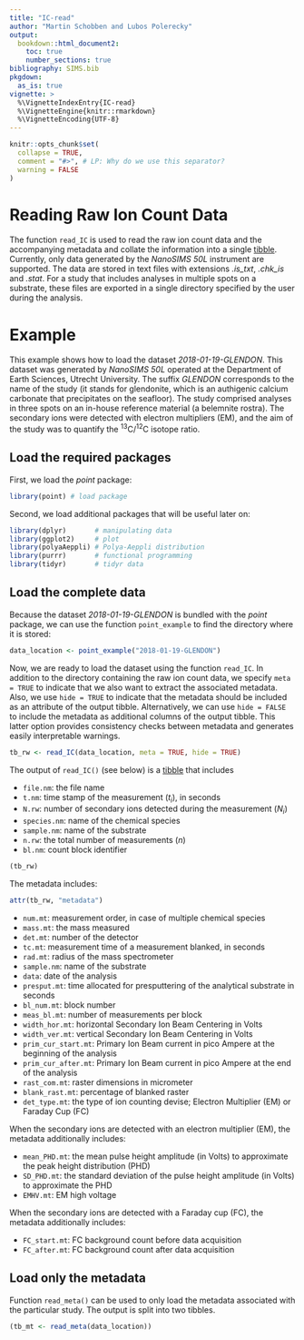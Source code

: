 ```yaml
---
title: "IC-read"
author: "Martin Schobben and Lubos Polerecky" 
output: 
  bookdown::html_document2:
    toc: true
    number_sections: true
bibliography: SIMS.bib
pkgdown:
  as_is: true
vignette: >
  %\VignetteIndexEntry{IC-read}
  %\VignetteEngine{knitr::rmarkdown}
  %\VignetteEncoding{UTF-8}
---
```


```r
knitr::opts_chunk$set(
  collapse = TRUE,
  comment = "#>", # LP: Why do we use this separator?
  warning = FALSE
)
```

# Reading Raw Ion Count Data

The function `read_IC` is used to read the raw ion count data and the accompanying metadata and collate the information into a single [tibble](https://cran.r-project.org/web/packages/tibble/vignettes/tibble.html).
Currently, only data generated by the *NanoSIMS 50L* instrument are supported. The data are stored in text files with extensions *.is_txt*, *.chk_is* and *.stat*. For a study that includes analyses in multiple spots on a substrate, these files are exported in a single directory specified by the user during the analysis.

# Example

This example shows how to load the dataset *2018-01-19-GLENDON*. This dataset was generated by *NanoSIMS 50L* operated at the Department of Earth Sciences, Utrecht University. The suffix *GLENDON* corresponds to the name of the study (it stands for glendonite, which is an authigenic calcium carbonate that precipitates on the seafloor). The study comprised analyses in three spots on an in-house reference material (a belemnite rostra). The secondary ions were detected with electron multipliers (EM), and the aim of the study was to quantify the ^13^C/^12^C isotope ratio. 

## Load the required packages {-}

First, we load the *point* package:

```r
library(point) # load package
```

Second, we load additional packages that will be useful later on:

```r
library(dplyr)       # manipulating data
library(ggplot2)     # plot
library(polyaAeppli) # Polya-Aeppli distribution
library(purrr)       # functional programming
library(tidyr)       # tidyr data
```

## Load the complete data {-}

Because the dataset *2018-01-19-GLENDON* is bundled with the *point* package, we can use the function ``point_example`` to find the directory where it is stored:

```r
data_location <- point_example("2018-01-19-GLENDON")
```

Now, we are ready to load the dataset using the function `read_IC`.  In addition to the directory containing the raw ion count data, we specify `meta = TRUE` to indicate that we also want to extract the associated metadata. Also, we use `hide = TRUE` to indicate that the metadata should be included as an attribute of the output tibble. Alternatively, we can use `hide = FALSE` to include the metadata as additional columns of the output tibble. This latter option provides consistency checks between metadata and generates easily interpretable warnings. 

```r
tb_rw <- read_IC(data_location, meta = TRUE, hide = TRUE)
```

The output of `read_IC()` (see below) is a [tibble](https://cran.r-project.org/web/packages/tibble/vignettes/tibble.html) that includes

<!--
LP: 
Here I wonder why you don't stick to your terminology. You should use "substrate" rather than "sample".
Also, I don't understand what is n.rw.
-->

* `file.nm`: the file name
* `t.nm`: time stamp of the measurement ($t_i$), in seconds
* `N.rw`: number of secondary ions detected during the measurement ($N_i$)
* `species.nm`: name of the chemical species
* `sample.nm`: name of the substrate
* `n.rw`: the total number of measurements ($n$)
* `bl.nm`: count block identifier

```r
(tb_rw)
```

<!--
LP: I didn't really understand the benefit of talking about the warnings if you do not provide a useful example. It might be better to just remove the text. 
-->

<!--
Warnings are used to inform that, e.g., some metadata files have no associated data files with ion counts. These files are omitted with this argument combination call to `read_IC()`.
-->

<!-- The second warning indicates that there are inconsistencies in the length $n$ of the analyses when comparing raw data and the actual rows of count data. This can indicates that an analysis was aborted leaving an incomplete ion count sequences. To figure out which file this is use the function compare_length(), which uses the `waldo` package to compare objects. -->

The metadata includes:

```r
attr(tb_rw, "metadata")
```

<!--
LP: When I type names(attr(tb_rw, "metadata")), I don't see "data" there. Btw, "date" would be a more logical name for the date. Is this perhaps a typo?
Also, I see additional columns, such as "bl.nm". What is that? Could it be that this list is not up-to-date?
-->

* `num.mt`: measurement order, in case of multiple chemical species
* `mass.mt`: the mass measured
* `det.mt`: number of the detector
* `tc.mt`: measurement time of a measurement blanked, in seconds
* `rad.mt`: radius of the mass spectrometer
* `sample.nm`: name of the substrate
* `data`: date of the analysis
* `presput.mt`: time allocated for presputtering of the analytical substrate in seconds
* `bl_num.mt`: block number
* `meas_bl.mt`: number of measurements per block
* `width_hor.mt`: horizontal Secondary Ion Beam Centering in Volts
* `width_ver.mt`: vertical Secondary Ion Beam Centering in Volts
* `prim_cur_start.mt`: Primary Ion Beam current in pico Ampere at the beginning of the analysis
* `prim_cur_after.mt`: Primary Ion Beam current in pico Ampere at the end of the analysis
* `rast_com.mt`: raster dimensions in micrometer
* `blank_rast.mt`: percentage of blanked raster
* `det_type.mt`: the type of ion counting devise; Electron Multiplier (EM) or Faraday Cup (FC) 

When the secondary ions are detected with an electron multiplier (EM), the metadata additionally includes:

<!--
LP: When I type names(attr(tb_rw, "metadata")), I see "M_PHD.mt" instead of "mean_PHD.mt". Is this perhaps a typo? Or this list is not up-to-date?
-->

* `mean_PHD.mt`: the mean pulse height amplitude (in Volts) to approximate the peak height distribution (PHD)
* `SD_PHD.mt`: the standard deviation of the pulse height amplitude (in Volts) to approximate the PHD 
* `EMHV.mt`: EM high voltage

When the secondary ions are detected with a Faraday cup (FC), the metadata additionally includes:

* `FC_start.mt`: FC background count before data acquisition
* `FC_after.mt`: FC background count after data acquisition


## Load only the metadata {-}

Function `read_meta()` can be used to only load the metadata associated with the particular study. The output is split into two tibbles. 

```r
(tb_mt <- read_meta(data_location))
```

<!--
LP: Although this is a nice example of what one can do with the metadata, I find the code too complicated and outside of the scope of the point package. Also, since you do not actually show the code that you use to produce the graph, I don't find this section very illuminating. I suggest to omit it.
-->

<!--
Original text by MS, suggested to be omitted by LP:

Alternatively, one can also only extract the metadata of an analysis to, e.g., assess machine performance over a sequence of analyses. For example, one can assess the Peak Height Distribution (PHD) over a series of analyses.  


```r

tb_mt <- read_meta(point_example("2018-01-19-GLENDON"))

# The polya density distribution model to approximate PHD distributions
# install.packages("polyaAeppli")
tb_mt <- drop_na(tb_mt[[2]], M_PHD.mt, SD_PHD.mt) %>% 
  distinct(file.nm, .keep_all = TRUE) %>% 
  filter(num.mt == 1) %>%  # highest intensity counts
  mutate(PHD = map(M_PHD.mt,  ~as.integer(seq(0, 700, length = 100)))) %>%
  unnest(cols = c(PHD)) %>% 
  mutate(
    lambda = (2 * M_PHD.mt^2) / (SD_PHD.mt^2 + M_PHD.mt),
    prob = (SD_PHD.mt^2 - M_PHD.mt) / (SD_PHD.mt^2 + M_PHD.mt),
    prob = if_else(prob < 0 | prob >= 1 , NA_real_, prob),
  ) %>% 
  drop_na(lambda, prob) %>% 
  mutate(
    density = dPolyaAeppli(PHD, lambda = lambda, prob = prob),
    Y = pPolyaAeppli(50, lambda = lambda, prob = prob, lower.tail = FALSE)
  ) 

# Plot of PHD over analysis sequence
ggplot(tb_mt, aes(x = PHD, y = density)) +
  geom_line() +
  geom_text(
    aes(
      x = 500, 
      y = max(density) * 0.8, 
      label = paste("Y = ", sprintf("%0.1f", Y))
      ),
    check_overlap = TRUE
    ) +
  facet_wrap(vars(file.nm), scales = "free") +
  theme_classic()
```


The compounded Polya-Aeppli density probability function can approximate the peak height distribution  [@Dietz1970; @Dietz1978]. The package `pPolyaAeppli` [@Burden2014] together with the discriminator threshold value (usually 50 V) enables calculating the EM Yield ($Y$) (Fig. \@ref(fig:PHDexample)). More on this topic can be found in the vignette [IC-process](IC-process.html).

# References
-->
